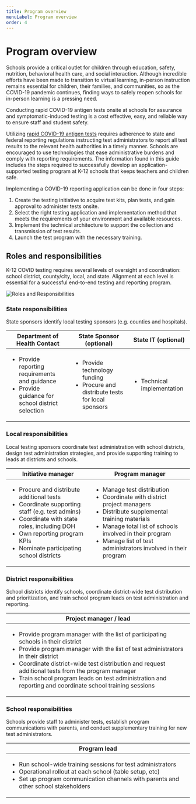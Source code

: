 ```yaml
---
title: Program overview
menuLabel: Program overview
order: 4
---
```


# Program overview

Schools provide a critical outlet for children through education, safety, nutrition, behavioral health care, and social interaction. Although incredible efforts have been made to transition to virtual learning, in-person instruction remains essential for children, their families, and communities, so as the COVID-19 pandemic continues, finding ways to safely reopen schools for in-person learning is a pressing need.

Conducting rapid COVID-19 antigen tests onsite at schools for assurance and symptomatic-induced testing is a cost effective, easy, and reliable way to ensure staff and student safety.

Utilizing [rapid COVID-19 antigen tests](https://www.cdc.gov/mmwr/volumes/69/wr/mm695152a3.htm) requires adherence to state and federal reporting regulations instructing test administrators to report all test results to the relevant health authorities in a timely manner. Schools are encouraged to use technologies that ease administrative burdens and comply with reporting requirements. The information found in this guide includes the steps required to successfully develop an application-supported testing program at K-12 schools that keeps teachers and children safe.

Implementing a COVID-19 reporting application can be done in four steps:

1. Create the testing initiative to acquire test kits, plan tests, and gain approval to administer tests onsite.
2. Select the right testing application and implementation method that meets the requirements of your environment and available resources.
3. Implement the technical architecture to support the collection and transmission of test results.
4. Launch the test program with the necessary training.

## Roles and responsibilities

K-12 COVID testing requires several levels of oversight and coordination: school district, county/city, local, and state. Alignment at each level is essential for a successful end-to-end testing and reporting program.

![Roles and Responsibilities](images/roles.png)

### State responsibilities

State sponsors identify local testing sponsors (e.g. counties and hospitals).

<table style="width:100%">
  <thead>
    <tr>
      <th>Department of Health Contact</th>
      <th>State Sponsor (optional)</th>
      <th>State IT (optional)</th>
    </tr>
  </thead>
  <tbody>
    <tr>
      <td><ul><li>Provide reporting requirements and guidance</li><li>Provide guidance for school district selection</li></ul></td>
      <td><ul><li>Provide technology funding</li><li>Procure and distribute tests for local sponsors</li></ul></td>
      <td><ul><li>Technical implementation</li></ul></td>
    </tr>
  </tbody>
</table>

### Local responsibilities

Local testing sponsors coordinate test administration with school districts, design test administration strategies, and provide supporting training to leads at districts and schools.

<table style="width:100%">
  <thead>
    <tr>
      <th>Initiative manager</th>
      <th>Program manager</th>
    </tr>
  </thead>
  <tbody>
    <tr>
      <td><ul><li>Procure and distribute additional tests</li><li>Coordinate supporting staff (e.g. test admins)</li><li>Coordinate with state roles, including DOH</li><li>Own reporting program KPIs</li><li>Nominate participating school districts</li></ul></td>
      <td><ul><li>Manage test distribution</li><li>Coordinate with district project managers</li><li>Distribute supplemental training materials</li><li>Manage total list of schools involved in their program</li><li>Manage list of test administrators involved in their program</li></ul> </td>
    </tr>
  </tbody>
</table>

### District responsibilities

School districts identify schools, coordinate district-wide test distribution and prioritization, and train school program leads on test administration and reporting.

<table style="width:100%">
  <thead>
    <tr>
      <th>Project manager / lead</th>
    </tr>
  </thead>
  <tbody>
    <tr>
      <td><ul><li>Provide program manager with the list of participating schools in their district</li><li>Provide program manager with the list of test administrators in their district</li><li>Coordinate district-wide test distribution and request additional tests from the program manager</li><li>Train school program leads on test administration and reporting and coordinate school training sessions</li></ul></td>
    </tr>
  </tbody>
</table>

### School responsibilities

Schools provide staff to administer tests, establish program communications with parents, and conduct supplementary training for new test administrators.

<table style="width:100%">
  <thead>
    <tr>
      <th>Program lead</th>
    </tr>
    </thead>
  <tbody>
    <tr>
      <td><ul><li>Run school-wide training sessions for test administrators</li><li>Operational rollout at each school (table setup, etc)</li><li>Set up program communication channels with parents and other school stakeholders</li></ul></td>
    </tr>
  </tbody>
</table>
